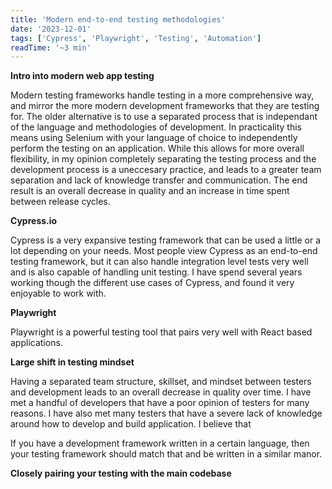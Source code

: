 ```yaml
---
title: 'Modern end-to-end testing methodologies'
date: '2023-12-01'
tags: ['Cypress', 'Playwright', 'Testing', 'Automation']
readTime: '~3 min'
---
```


**Intro into modern web app testing**

Modern testing frameworks handle testing in a more comprehensive way, and mirror the more modern development frameworks that they are testing for. The older alternative is to use a separated process that is independant of the language and methodologies of development. In practicality this means using Selenium with your language of choice to independently perform the testing on an application. While this allows for more overall flexibility, in my opinion completely separating the testing process and the development process is a uneccesary practice, and leads to a greater team separation and lack of knowledge transfer and communication. The end result is an overall decrease in quality and an increase in time spent between release cycles.

**Cypress.io**

Cypress is a very expansive testing framework that can be used a little or a lot depending on your needs. Most people view Cypress as an end-to-end testing framework, but it can also handle integration level tests very well and is also capable of handling unit testing. I have spend several years working though the different use cases of Cypress, and found it very enjoyable to work with.

**Playwright**

Playwright is a powerful testing tool that pairs very well with React based applications.

**Large shift in testing mindset**

Having a separated team structure, skillset, and mindset between testers and development leads to an overall decrease in quality over time. I have met a handful of developers that have a poor opinion of testers for many reasons. I have also met many testers that have a severe lack of knowledge around how to develop and build application. I believe that

If you have a development framework written in a certain language, then your testing framework should match that and be written in a similar manor.

**Closely pairing your testing with the main codebase**

